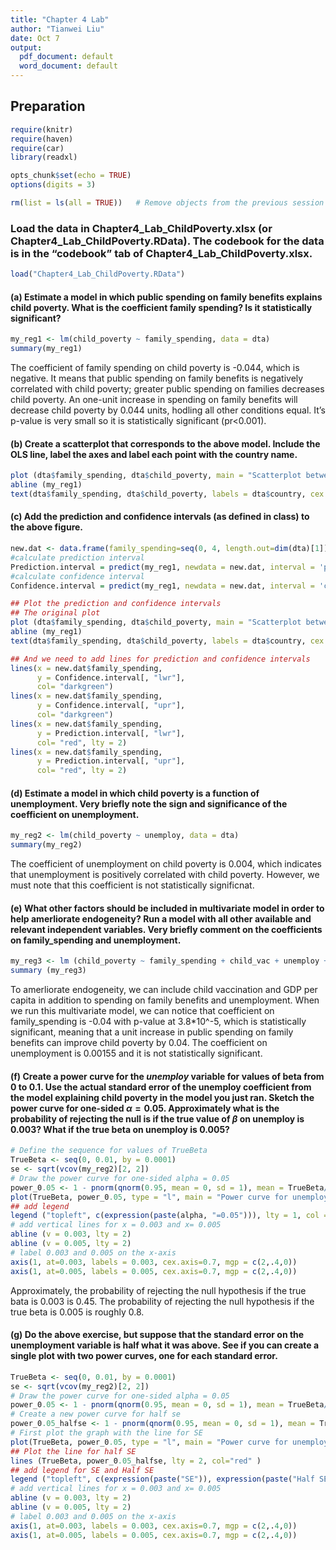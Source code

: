 ```yaml
---
title: "Chapter 4 Lab"
author: "Tianwei Liu"
date: Oct 7
output:
  pdf_document: default
  word_document: default
---
```


## Preparation

```r
require(knitr)
require(haven)
require(car)
library(readxl)

opts_chunk$set(echo = TRUE)
options(digits = 3)

```

```r
rm(list = ls(all = TRUE))   # Remove objects from the previous session
```

### Load the data in Chapter4_Lab_ChildPoverty.xlsx (or Chapter4_Lab_ChildPoverty.RData).  The codebook for the data is in the "codebook" tab of Chapter4_Lab_ChildPoverty.xlsx.

```r
load("Chapter4_Lab_ChildPoverty.RData")
```

#### (a) Estimate a model in which public spending on family benefits explains child poverty.  What is the coefficient family spending? Is it statistically significant?

```r
my_reg1 <- lm(child_poverty ~ family_spending, data = dta)
summary(my_reg1)
```
The coefficient of family spending on child poverty is -0.044, which is negative. It means that public spending on family benefits is negatively correlated with child poverty; greater public spending on families decreases child poverty. An one-unit increase in spending on family benefits will decrease child poverty by 0.044 units, hodling all other conditions equal. It's p-value is very small so it is statistically significant (pr<0.001).


#### (b) Create a scatterplot that corresponds to the above model.  Include the OLS line, label the axes and label each point with the country name.

```r
plot (dta$family_spending, dta$child_poverty, main = "Scatterplot between public spending on family benefits and child poverty", xlab = "Public spending on family benefits", ylab = "Child poverty", pch = 19, ylim = c(0,0.30))
abline (my_reg1)
text(dta$family_spending, dta$child_poverty, labels = dta$country, cex = 0.8, pos = 3)

```

#### (c) Add the prediction and confidence intervals (as defined in class) to the above figure.

```r
new.dat <- data.frame(family_spending=seq(0, 4, length.out=dim(dta)[1]))
#calculate prediction interval
Prediction.interval = predict(my_reg1, newdata = new.dat, interval = 'prediction', level = 0.95)
#calculate confidence interval
Confidence.interval = predict(my_reg1, newdata = new.dat, interval = 'confidence', level = 0.95)

## Plot the prediction and confidence intervals
## The original plot
plot (dta$family_spending, dta$child_poverty, main = "Scatterplot between public spending on family benefits and child poverty", xlab = "Public spending on family benefits", ylab = "Child poverty", pch = 19, ylim = c(0,0.30))
abline (my_reg1)
text(dta$family_spending, dta$child_poverty, labels = dta$country, cex = 0.8, pos = 3)

## And we need to add lines for prediction and confidence intervals
lines(x = new.dat$family_spending,       
      y = Confidence.interval[, "lwr"],       
      col= "darkgreen")
lines(x = new.dat$family_spending,       
      y = Confidence.interval[, "upr"],       
      col= "darkgreen")
lines(x = new.dat$family_spending,       
      y = Prediction.interval[, "lwr"], 
      col= "red", lty = 2)
lines(x = new.dat$family_spending,       
      y = Prediction.interval[, "upr"], 
      col= "red", lty = 2)
```

#### (d) Estimate a model in which child poverty is a function of unemployment.  Very briefly note the sign and significance of the coefficient on unemployment.

```r
my_reg2 <- lm(child_poverty ~ unemploy, data = dta)
summary(my_reg2)
```
The coefficient of unemployment on child poverty is 0.004, which indicates that unemployment is positively correlated with child poverty. However, we must note that this coefficient is not statistically significnat. 

#### (e) What other factors should be included in multivariate model in order to help amerliorate endogeneity?  Run a model with all other available and relevant independent variables.  Very briefly comment on the coefficients on family_spending and unemployment.

```r
my_reg3 <- lm (child_poverty ~ family_spending + child_vac + unemploy + gdppercap, data = dta)
summary (my_reg3)
```
To amerliorate endogeneity, we can include child vaccination and GDP per capita in addition to spending on family benefits and unemployment. When we run this multivariate model, we can notice that coefficient on family_spending is -0.04 with p-value at 3.8*10^-5, which is statistically significant, meaning that a unit increase in public spending on family benefits can improve child poverty by 0.04. The coefficient on unemployment is 0.00155 and it is not statistically significant. 

#### (f) Create a power curve for the *unemploy* variable for values of beta from 0 to 0.1.  Use the actual standard error of the unemploy coefficient from the model explaining child poverty in the model you just ran.  Sketch the power curve for one-sided $\alpha = 0.05$.  Approximately what is the probability of rejecting the null is if the true value of $\beta$ on unemploy is 0.003?  What if the true beta on unemploy is 0.005?

```r
# Define the sequence for values of TrueBeta
TrueBeta <- seq(0, 0.01, by = 0.0001)
se <- sqrt(vcov(my_reg2)[2, 2])
# Draw the power curve for one-sided alpha = 0.05
power_0.05 <- 1 - pnorm(qnorm(0.95, mean = 0, sd = 1), mean = TrueBeta/se, sd = 1)
plot(TrueBeta, power_0.05, type = "l", main = "Power curve for unemployment", xlab = "True Beta for Unemployment", ylab = "Power", col = 4, lty=1)
## add legend
legend ("topleft", c(expression(paste(alpha, "=0.05"))), lty = 1, col = "blue")
# add vertical lines for x = 0.003 and x= 0.005
abline (v = 0.003, lty = 2)
abline (v = 0.005, lty = 2)
# label 0.003 and 0.005 on the x-axis
axis(1, at=0.003, labels = 0.003, cex.axis=0.7, mgp = c(2,.4,0))
axis(1, at=0.005, labels = 0.005, cex.axis=0.7, mgp = c(2,.4,0))
```
Approximately, the probability of rejecting the null hypothesis if the true bata is 0.003 is 0.45. The probability of rejecting the null hypothesis if the true beta is 0.005 is roughly 0.8.

#### (g) Do the above exercise, but suppose that the standard error on the unemployment variable is half what it was above.  See if you can create a single plot with two power curves, one for each standard error.

```r
TrueBeta <- seq(0, 0.01, by = 0.0001)
se <- sqrt(vcov(my_reg2)[2, 2])
# Draw the power curve for one-sided alpha = 0.05
power_0.05 <- 1 - pnorm(qnorm(0.95, mean = 0, sd = 1), mean = TrueBeta/se, sd = 1)
# Create a new power curve for half se
power_0.05_halfse <- 1 - pnorm(qnorm(0.95, mean = 0, sd = 1), mean = TrueBeta/(se/2), sd = 1)
# First plot the graph with the line for SE
plot(TrueBeta, power_0.05, type = "l", main = "Power curve for unemployment", xlab = "True Beta for Unemployment", ylab = "Power", col = "blue", lty=1)
## Plot the line for half SE
lines (TrueBeta, power_0.05_halfse, lty = 2, col="red" )
## add legend for SE and Half SE
legend ("topleft", c(expression(paste("SE")), expression(paste("Half SE"))), lty = c(1,2), col = c("blue","red"))
# add vertical lines for x = 0.003 and x= 0.005
abline (v = 0.003, lty = 2)
abline (v = 0.005, lty = 2)
# label 0.003 and 0.005 on the x-axis
axis(1, at=0.003, labels = 0.003, cex.axis=0.7, mgp = c(2,.4,0))
axis(1, at=0.005, labels = 0.005, cex.axis=0.7, mgp = c(2,.4,0))
```

